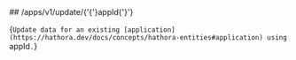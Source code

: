 
<MethodPill method="post" />
## /apps/v1/update/{'{'}appId{'}'}

{`Update data for an existing [application](https://hathora.dev/docs/concepts/hathora-entities#application) using `appId`.`}